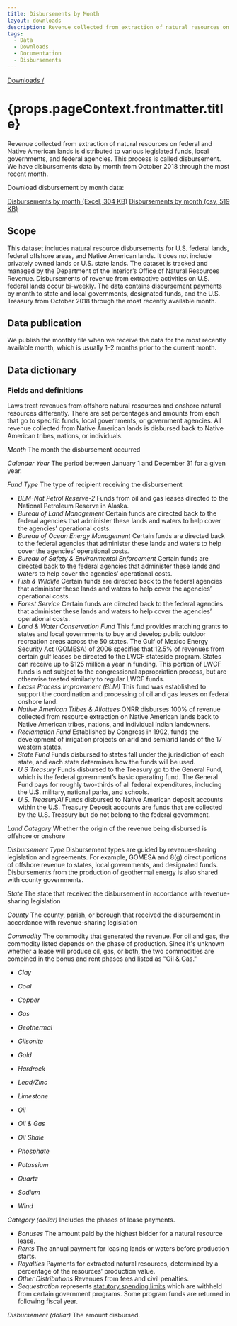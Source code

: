 ```yaml
---
title: Disbursements by Month
layout: downloads
description: Revenue collected from extraction of natural resources on federal and Native American lands is distributed to various legislated funds, local governments, and federal agencies. This process is called disbursement.
tags:
  - Data
  - Downloads
  - Documentation
  - Disbursements
---
```


[Downloads /](/downloads/)

<h1>{props.pageContext.frontmatter.title}</h1>

Revenue collected from extraction of natural resources on federal and Native American lands is distributed to various legislated funds, local governments, and federal agencies. This process is called disbursement. We have disbursements data by month from October 2018 through the most recent month.


Download disbursement by month data:

[Disbursements by month (Excel, 304 KB)](/downloads/disbursements/monthly_disbursements.xlsx)
[Disbursements by month (csv, 519 KB)](/downloads/csv/disbursements/monthly_disbursements.csv)

## Scope

This dataset includes natural resource disbursements for U.S. federal lands, federal offshore areas, and Native American lands. It does not include privately owned lands or U.S. state lands. The dataset is tracked and managed by the Department of the Interior’s Office of Natural Resources Revenue. Disbursements of revenue from extractive activities on U.S. federal lands occur bi-weekly. The data contains disbursement payments by month to state and local governments, designated funds, and the U.S. Treasury from October 2018 through the most recently available month.

## Data publication

We publish the monthly file when we receive the data for the most recently available month, which is usually 1–2 months prior to the current month.

## Data dictionary

### Fields and definitions
Laws treat revenues from offshore natural resources and onshore natural resources differently. There are set percentages and amounts from each that go to specific funds, local governments, or government agencies. All revenue collected from Native American lands is disbursed back to Native American tribes, nations, or individuals.

_Month_ The month the disbursement occurred

_Calendar Year_ The period between January 1 and December 31 for a given year.

_Fund Type_ The type of recipient receiving the disbursement

* _BLM-Nat Petrol Reserve-2_ Funds from oil and gas leases directed to the National Petroleum Reserve in Alaska.
* _Bureau of Land Management_ Certain funds are directed back to the federal agencies that administer these lands and waters to help cover the agencies’ operational costs.
* _Bureau of Ocean Energy Management_ Certain funds are directed back to the federal agencies that administer these lands and waters to help cover the agencies’ operational costs.
* _Bureau of Safety & Environmental Enforcement_ Certain funds are directed back to the federal agencies that administer these lands and waters to help cover the agencies’ operational costs.
* _Fish & Wildlife_ Certain funds are directed back to the federal agencies that administer these lands and waters to help cover the agencies’ operational costs.
* _Forest Service_ Certain funds are directed back to the federal agencies that administer these lands and waters to help cover the agencies’ operational costs.
* _Land & Water Conservation Fund_ This fund provides matching grants to states and local governments to buy and develop public outdoor recreation areas across the 50 states. The Gulf of Mexico Energy Security Act (GOMESA) of 2006 specifies that 12.5% of revenues from certain gulf leases be directed to the LWCF stateside program. States can receive up to $125 million a year in funding. This portion of LWCF funds is not subject to the congressional appropriation process, but are otherwise treated similarly to regular LWCF funds.
* _Lease Process Improvement (BLM)_ This fund was established to support the coordination and processing of oil and gas leases on federal onshore land.
* _Native American Tribes & Allottees_ ONRR disburses 100% of revenue collected from resource extraction on Native American lands back to Native American  tribes, nations, and individual Indian landowners.
* _Reclamation Fund_ Established by Congress in 1902, funds the development of irrigation projects on arid and semiarid lands of the 17 western states.
* _State Fund_ Funds disbursed to states fall under the jurisdiction of each state, and each state determines how the funds will be used.
* _U.S Treasury_ Funds disbursed to the Treasury go to the General Fund, which is the federal government’s basic operating fund. The General Fund pays for roughly two-thirds of all federal expenditures, including the U.S. military, national parks, and schools.
* _U.S. TreasuryAI_ Funds disbursed to Native American deposit accounts within the U.S. Treasury Deposit accounts are funds that are collected by the U.S. Treasury but do not belong to the federal government.

_Land Category_ Whether the origin of the revenue being disbursed is offshore or onshore

_Disbursement Type_ Disbursement types are guided by revenue-sharing legislation and agreements. For example, <GlossaryTerm>GOMESA</GlossaryTerm> and <GlossaryTerm>8(g)</GlossaryTerm> direct portions of offshore revenue to states, local governments, and designated funds. Disbursements from the production of geothermal energy is also shared with county governments.

_State_ The state that received the disbursement in accordance with revenue-sharing legislation

_County_ The county, parish, or borough that received the disbursement in accordance with revenue-sharing legislation

_Commodity_ The commodity that generated the revenue. For oil and gas, the commodity listed depends on the phase of production. Since it's unknown whether a lease will produce oil, gas, or both, the two commodities are combined in the bonus and rent phases and listed as "Oil & Gas."

* _Clay_ 

* _Coal_

* _Copper_

* _Gas_

* _Geothermal_

* _Gilsonite_

* _Gold_

* _Hardrock_

* _Lead/Zinc_

* _Limestone_

* _Oil_

* _Oil & Gas_

* _Oil Shale_

* _Phosphate_

* _Potassium_

* _Quartz_

* _Sodium_

* _Wind_

_Category (dollar)_ Includes the phases of lease payments.

* _Bonuses_ The amount paid by the highest bidder for a natural resource lease.
* _Rents_ The annual payment for leasing lands or waters before production starts.
* _Royalties_ Payments for extracted natural resources, determined by a percentage of the resources’ production value.
* _Other Distributions_ Revenues from fees and civil penalties.
* _Sequestration_ represents [statutory spending limits](https://www.cbo.gov/topics/budget/sequestration) which are withheld from certain government programs. Some program funds are returned in following fiscal year.

_Disbursement (dollar)_ The amount disbursed.
